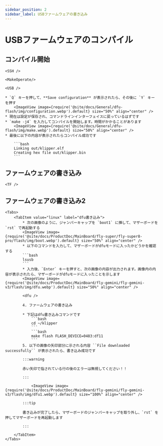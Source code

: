 ```yaml
---
sidebar_position: 2
sidebar_label: USBファームウェアの書き込み
---
```




# USBファームウェアのコンパイル

## コンパイル開始

    <SSH />

    <MakeOperate/>

    <USB />

    * `Q` キーを押して、**Save configuration** が表示されたら、その後に `Y` キーを押す
        <ImageView image={require('@site/docs/General/dfu-flash/img/configuration.webp').default} size="50%" align="center" />
    * 現在は設定が保存され、コマンドラインインターフェイスに戻っているはずです
    * `make -j4` を入力してコンパイルを開始します。時間がかかることがあります
        <ImageView image={require('@site/docs/General/dfu-flash/img/make.webp').default} size="50%" align="center" />
    * 最後に以下の内容が表示されたらコンパイル成功です

        ```bash
        Linking out/klipper.elf
        Creating hex file out/klipper.bin
        ```


## ファームウェアの書き込み
    
    <TF />

## ファームウェアの書き込み2
    <Tabs>
        <TabItem value="linux" label="dfu書き込み">
            * 次の画像のように、ジャンパーキャップを `boot1` に挿して、マザーボードを `rst` で再起動する
            <ImageView image={require('@site/docs/ProductDoc/MainBoard/fly-super/fly-super8-pro/flash/img/boot.webp').default} size="50%" align="center" />
            * 以下のコマンドを入力して、マザーボードがdfuモードに入ったかどうかを確認する
            ```bash
            lsusb
            ```
            * 入力後、`Enter` キーを押すと、次の画像の内容が出力されます。画像内の内容が表示されたら、マザーボードがdfuモードに入ったことを示します
            <ImageView image={require('@site/docs/ProductDoc/MainBoard/fly-gemini/fly-gemini-v3/flash/img/dfu.webp').default} size="50%" align="center" />
           
            <dfu />

            4. ファームウェアの書き込み

            * 下記はdfu書き込みコマンドです
                ```bash
                cd ~/klipper
                ```
                ```bash
                make flash FLASH_DEVICE=0483:df11
                ```
            5. 以下の画像の矢印部分に示される内容 ``File downloaded successfully`` が表示されたら、書き込み成功です

            :::warning

            赤い矢印で指されている行の後のエラーは無視してください！！

            :::

                <ImageView image={require('@site/docs/ProductDoc/MainBoard/fly-gemini/fly-gemini-v3/flash/img/dfu1.webp').default} size="100%" align="center" />

            :::tip

            書き込みが完了したら、マザーボードのジャンパーキャップを取り外し、`rst` を押してマザーボードを再起動します

            :::

        </TabItem>
    </Tabs>